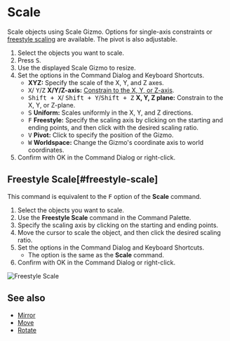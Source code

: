 
# Scale

<Reference shortcut="S" command="Scale" button="Left of Command Bar" />

Scale objects using Scale Gizmo. Options for single-axis constraints or [freestyle scaling](#freestyle-scale) are available. The pivot is also adjustable.

1. Select the objects you want to scale.
2. Press <kbd>S</kbd>.
3. Use the displayed Scale Gizmo to resize.
4. Set the options in the Command Dialog and Keyboard Shortcuts.
   - **XYZ:** Specify the scale of the X, Y, and Z axes.
   - <kbd>X</kbd>/ <kbd>Y</kbd>/<kbd>Z</kbd> **X/Y/Z-axis:** [Constrain to the X, Y, or Z-axis](./sketching-essentials#constrain-to-an-axis).
   - <kbd>Shift + X</kbd>/ <kbd>Shift + Y</kbd>/<kbd>Shift + Z</kbd> **X, Y, Z plane:** Constrain to the X, Y, or Z-plane.
   - <kbd>S</kbd> **Uniform:** Scales uniformly in the X, Y, and Z directions.
   - <kbd>F</kbd> **Freestyle:** Specify the scaling axis by clicking on the starting and ending points, and then click with the desired scaling ratio.
   - <kbd>V</kbd> **Pivot:** Click to specify the position of the Gizmo.
   - <kbd>W</kbd> **Worldspace:** Change the Gizmo's coordinate axis to world coordinates.
4. Confirm with OK in the Command Dialog or right-click. 

## Freestyle Scale[#freestyle-scale]

This command is equivalent to the <kbd>F</kbd> option of the **Scale** command.

1. Select the objects you want to scale.
2. Use the **Freestyle Scale** command in the Command Palette.
3. Specify the scaling axis by clicking on the starting and ending points.
4. Move the cursor to scale the object, and then click the desired scaling ratio.
5. Set the options in the Command Dialog and Keyboard Shortcuts.
   - The option is the same as the **Scale** command.
6. Confirm with OK in the Command Dialog or right-click.

![Freestyle Scale](/img/freestyle-scale.gif)

## See also
- [Mirror](./mirror)
- [Move](./move)
- [Rotate](./rotate)


















